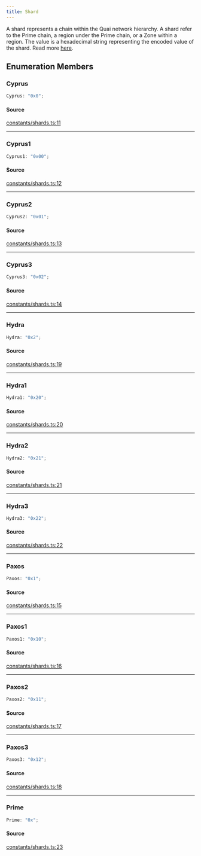 ```yaml
---
title: Shard
---
```


A shard represents a chain within the Quai network hierarchy. A shard refer to the Prime chain, a region under the
Prime chain, or a Zone within a region. The value is a hexadecimal string representing the encoded value of the
shard. Read more [here](https://github.com/quai-network/qips/blob/master/qip-0002.md).

## Enumeration Members

### Cyprus

```ts
Cyprus: "0x0";
```

#### Source

[constants/shards.ts:11](https://github.com/dominant-strategies/quais-6.js/blob/3237c5c21df47dfe74b210196b4121a22539a577/src/constants/shards.ts#L11)

***

### Cyprus1

```ts
Cyprus1: "0x00";
```

#### Source

[constants/shards.ts:12](https://github.com/dominant-strategies/quais-6.js/blob/3237c5c21df47dfe74b210196b4121a22539a577/src/constants/shards.ts#L12)

***

### Cyprus2

```ts
Cyprus2: "0x01";
```

#### Source

[constants/shards.ts:13](https://github.com/dominant-strategies/quais-6.js/blob/3237c5c21df47dfe74b210196b4121a22539a577/src/constants/shards.ts#L13)

***

### Cyprus3

```ts
Cyprus3: "0x02";
```

#### Source

[constants/shards.ts:14](https://github.com/dominant-strategies/quais-6.js/blob/3237c5c21df47dfe74b210196b4121a22539a577/src/constants/shards.ts#L14)

***

### Hydra

```ts
Hydra: "0x2";
```

#### Source

[constants/shards.ts:19](https://github.com/dominant-strategies/quais-6.js/blob/3237c5c21df47dfe74b210196b4121a22539a577/src/constants/shards.ts#L19)

***

### Hydra1

```ts
Hydra1: "0x20";
```

#### Source

[constants/shards.ts:20](https://github.com/dominant-strategies/quais-6.js/blob/3237c5c21df47dfe74b210196b4121a22539a577/src/constants/shards.ts#L20)

***

### Hydra2

```ts
Hydra2: "0x21";
```

#### Source

[constants/shards.ts:21](https://github.com/dominant-strategies/quais-6.js/blob/3237c5c21df47dfe74b210196b4121a22539a577/src/constants/shards.ts#L21)

***

### Hydra3

```ts
Hydra3: "0x22";
```

#### Source

[constants/shards.ts:22](https://github.com/dominant-strategies/quais-6.js/blob/3237c5c21df47dfe74b210196b4121a22539a577/src/constants/shards.ts#L22)

***

### Paxos

```ts
Paxos: "0x1";
```

#### Source

[constants/shards.ts:15](https://github.com/dominant-strategies/quais-6.js/blob/3237c5c21df47dfe74b210196b4121a22539a577/src/constants/shards.ts#L15)

***

### Paxos1

```ts
Paxos1: "0x10";
```

#### Source

[constants/shards.ts:16](https://github.com/dominant-strategies/quais-6.js/blob/3237c5c21df47dfe74b210196b4121a22539a577/src/constants/shards.ts#L16)

***

### Paxos2

```ts
Paxos2: "0x11";
```

#### Source

[constants/shards.ts:17](https://github.com/dominant-strategies/quais-6.js/blob/3237c5c21df47dfe74b210196b4121a22539a577/src/constants/shards.ts#L17)

***

### Paxos3

```ts
Paxos3: "0x12";
```

#### Source

[constants/shards.ts:18](https://github.com/dominant-strategies/quais-6.js/blob/3237c5c21df47dfe74b210196b4121a22539a577/src/constants/shards.ts#L18)

***

### Prime

```ts
Prime: "0x";
```

#### Source

[constants/shards.ts:23](https://github.com/dominant-strategies/quais-6.js/blob/3237c5c21df47dfe74b210196b4121a22539a577/src/constants/shards.ts#L23)
